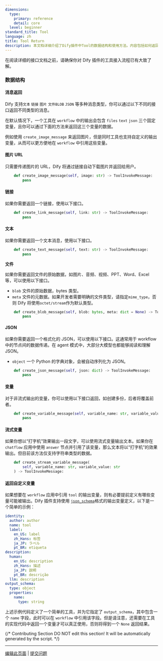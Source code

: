 ```yaml
---
dimensions:
  type:
    primary: reference
    detail: core
  level: beginner
standard_title: Tool
language: zh
title: Tool Return
description: 本文档详细介绍了Dify插件中Tool的数据结构和使用方法。内容包括如何返回不同类型的消息（图片URL、链接、文本、文件、JSON）、如何创建变量和流式变量消息以及如何定义工具的输出变量模式以便于在workflow中引用。
---
```


在阅读详细的接口文档之前，请确保你对 Dify 插件的工具接入流程已有大致了解。

### 数据结构

#### 消息返回

Dify 支持`文本` `链接` `图片` `文件BLOB` `JSON` 等多种消息类型，你可以通过以下不同的接口返回不同类型的消息。

在默认情况下，一个工具在 `workflow` 中的输出会包含 `files` `text` `json` 三个固定变量，且你可以通过下面的方法来返回这三个变量的数据。

例如使用 `create_image_message` 来返回图片，但是同时工具也支持自定义的输出变量，从而可以更方便地在 `workflow` 中引用这些变量。

#### **图片 URL**

只需要传递图片的 URL，Dify 将通过链接自动下载图片并返回给用户。

```python
    def create_image_message(self, image: str) -> ToolInvokeMessage:
        pass
```

#### **链接**

如果你需要返回一个链接，使用以下接口。

```python
    def create_link_message(self, link: str) -> ToolInvokeMessage:
        pass
```

#### **文本**

如果你需要返回一个文本消息，使用以下接口。

```python
    def create_text_message(self, text: str) -> ToolInvokeMessage:
        pass
```

**文件**

如果你需要返回文件的原始数据，如图片、音频、视频、PPT、Word、Excel 等，可以使用以下接口。

* `blob` 文件的原始数据，bytes 类型。
* `meta` 文件的元数据。如果开发者需要明确的文件类型，请指定`mime_type`，否则 Dify 将使用`octet/stream`作为默认类型。

```python
    def create_blob_message(self, blob: bytes, meta: dict = None) -> ToolInvokeMessage:
        pass
```

#### **JSON**

如果你需要返回一个格式化的 JSON，可以使用以下接口。这通常用于 workflow 中的节点间的数据传递。在 agent 模式中，大部分大模型也都能够阅读和理解 JSON。

* `object` 一个 Python 的字典对象，会被自动序列化为 JSON。

```python
    def create_json_message(self, json: dict) -> ToolInvokeMessage:
        pass
```

#### **变量**

对于非流式输出的变量，你可以使用以下接口返回，如创建多份，后者将覆盖前者。

```python
    def create_variable_message(self, variable_name: str, variable_value: Any) -> ToolInvokeMessage:
        pass
```

#### **流式变量**

如果你想以“打字机”效果输出一段文字，可以使用流式变量输出文本。如果你在 `chatflow` 应用中使用 `answer` 节点并引用了该变量，那么文本将以“打字机”的效果输出。但目前该方法仅支持字符串类型的数据。

```python
    def create_stream_variable_message(
        self, variable_name: str, variable_value: str
    ) -> ToolInvokeMessage:
```

#### 返回自定义变量

如果想要在 `workflow` 应用中引用 `tool` 的输出变量，则有必要提前定义有哪些变量可能被输出。Dify 插件支持使用 [`json_schema`](https://json-schema.org/)格式的输出变量定义，以下是一个简单的示例：

```yaml
identity:
  author: author
  name: tool
  label:
    en_US: label
    zh_Hans: 标签
    ja_JP: ラベル
    pt_BR: etiqueta
description:
  human:
    en_US: description
    zh_Hans: 描述
    ja_JP: 説明
    pt_BR: descrição
  llm: description
output_schema:
  type: object
  properties:
    name:
      type: string
```

上述示例代码定义了一个简单的工具，并为它指定了 `output_schema`，其中包含一个 `name` 字段，此时可以在 `workflow` 中引用该字段。但是请注意，还需要在工具的实现代码中返回一个变量才可以真正使用，否则将得到一个 `None` 返回结果。

{/*
Contributing Section
DO NOT edit this section!
It will be automatically generated by the script.
*/}

---

[编辑此页面](https://github.com/langgenius/dify-docs/edit/main/plugin-dev-zh/0411-tool.mdx) | [提交问题](https://github.com/langgenius/dify-docs/issues/new?title=文档问题%3A%20t&body=%23%23%20问题描述%0A%3C%21--%20请简要描述您发现的问题%20--%3E%0A%0A%23%23%20页面链接%0Ahttps%3A%2F%2Fgithub.com%2Flanggenius%2Fdify-docs%2Fblob%2Fmain%2Fplugin-dev-zh%2F0411-tool.mdx%0A%0A%23%23%20建议修改%0A%3C%21--%20如果有具体的修改建议，请在此说明%20--%3E%0A%0A%3C%21--%20感谢您对文档质量的关注！%20--%3E)

